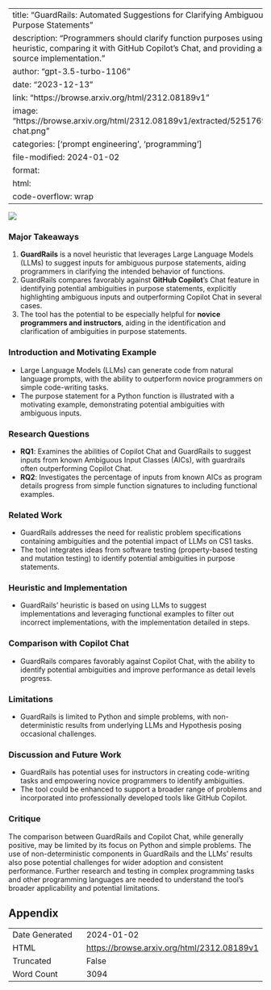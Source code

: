 
---
title: "GuardRails: Automated Suggestions for Clarifying Ambiguous Purpose Statements"
description: "Programmers should clarify function purposes using a heuristic, comparing it with GitHub Copilot's Chat, and providing an open-source implementation."
author: "gpt-3.5-turbo-1106"
date: "2023-12-13"
link: "https://browse.arxiv.org/html/2312.08189v1"
image: "https://browse.arxiv.org/html/2312.08189v1/extracted/5251769/copilot-chat.png"
categories: ['prompt engineering', 'programming']
file-modified: 2024-01-02
format:
  html:
    code-overflow: wrap
---

![](https://browse.arxiv.org/html/2312.08189v1/extracted/5251769/copilot-chat.png)

### Major Takeaways

1. **GuardRails** is a novel heuristic that leverages Large Language Models (LLMs) to suggest inputs for ambiguous purpose statements, aiding programmers in clarifying the intended behavior of functions.
2. GuardRails compares favorably against **GitHub Copilot**'s Chat feature in identifying potential ambiguities in purpose statements, explicitly highlighting ambiguous inputs and outperforming Copilot Chat in several cases.
3. The tool has the potential to be especially helpful for **novice programmers and instructors**, aiding in the identification and clarification of ambiguities in purpose statements.

### Introduction and Motivating Example
- Large Language Models (LLMs) can generate code from natural language prompts, with the ability to outperform novice programmers on simple code-writing tasks.
- The purpose statement for a Python function is illustrated with a motivating example, demonstrating potential ambiguities with ambiguous inputs.

### Research Questions
- **RQ1**: Examines the abilities of Copilot Chat and GuardRails to suggest inputs from known Ambiguous Input Classes (AICs), with guardrails often outperforming Copilot Chat.
- **RQ2**: Investigates the percentage of inputs from known AICs as program details progress from simple function signatures to including functional examples.

### Related Work
- GuardRails addresses the need for realistic problem specifications containing ambiguities and the potential impact of LLMs on CS1 tasks.
- The tool integrates ideas from software testing (property-based testing and mutation testing) to identify potential ambiguities in purpose statements.

### Heuristic and Implementation
- GuardRails' heuristic is based on using LLMs to suggest implementations and leveraging functional examples to filter out incorrect implementations, with the implementation detailed in steps.

### Comparison with Copilot Chat
- GuardRails compares favorably against Copilot Chat, with the ability to identify potential ambiguities and improve performance as detail levels progress.

### Limitations
- GuardRails is limited to Python and simple problems, with non-deterministic results from underlying LLMs and Hypothesis posing occasional challenges.

### Discussion and Future Work
- GuardRails has potential uses for instructors in creating code-writing tasks and empowering novice programmers to identify ambiguities.
- The tool could be enhanced to support a broader range of problems and incorporated into professionally developed tools like GitHub Copilot.

### Critique
The comparison between GuardRails and Copilot Chat, while generally positive, may be limited by its focus on Python and simple problems. The use of non-deterministic components in GuardRails and the LLMs' results also pose potential challenges for wider adoption and consistent performance. Further research and testing in complex programming tasks and other programming languages are needed to understand the tool's broader applicability and potential limitations.

## Appendix

|          |          |
|----------|----------|
| Date Generated     | 2024-01-02       |
| HTML     | [https://browse.arxiv.org/html/2312.08189v1](https://browse.arxiv.org/html/2312.08189v1)       |
| Truncated       | False       |
| Word Count       | 3094       |